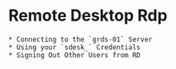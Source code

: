# Remote Desktop Rdp
    * Connecting to the `grds-01` Server
    * Using your `sdesk_` Credentials
    * Signing Out Other Users from RD